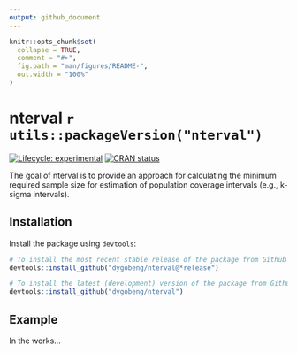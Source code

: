 ```yaml
---
output: github_document
---
```


<!-- README.md is generated from README.Rmd. Please edit that file -->

```r
knitr::opts_chunk$set(
  collapse = TRUE,
  comment = "#>",
  fig.path = "man/figures/README-",
  out.width = "100%"
)
```

# nterval `r utils::packageVersion("nterval")`

<!-- badges: start -->
[![Lifecycle: experimental](https://img.shields.io/badge/lifecycle-experimental-orange.svg)](https://lifecycle.r-lib.org/articles/stages.html#experimental)
[![CRAN status](https://www.r-pkg.org/badges/version/nterval)](https://CRAN.R-project.org/package=nterval)
<!-- badges: end -->

The goal of nterval is to provide an approach for calculating the minimum required sample size for
estimation of population coverage intervals (e.g., k-sigma intervals).

## Installation

Install the package using `devtools`:

```r
# To install the most recent stable release of the package from Github
devtools::install_github("dygobeng/nterval@*release")

# To install the latest (development) version of the package from Github
devtools::install_github("dygobeng/nterval")
```

## Example

In the works...
